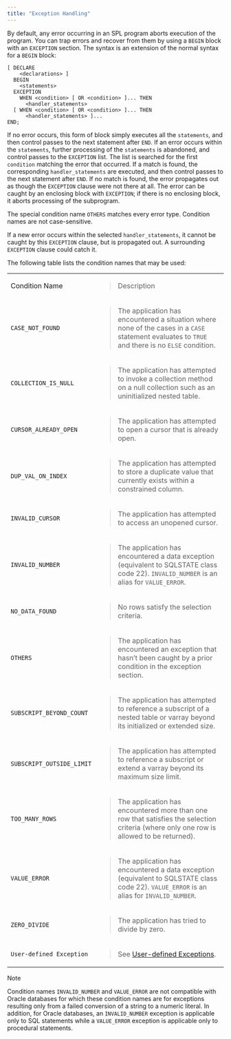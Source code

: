 ```yaml
---
title: "Exception Handling"
---
```


<div id="exception_handling" class="registered_link"></div>

By default, any error occurring in an SPL program aborts execution of the program. You can trap errors and recover from them by using a `BEGIN` block with an `EXCEPTION` section. The syntax is an extension of the normal syntax for a `BEGIN` block:

```text
[ DECLARE
    <declarations> ]
  BEGIN
    <statements>
  EXCEPTION
    WHEN <condition> [ OR <condition> ]... THEN
      <handler_statements>
  [ WHEN <condition> [ OR <condition> ]... THEN
      <handler_statements> ]...
END;
```

If no error occurs, this form of block simply executes all the `statements`, and then control passes to the next statement after `END`. If an error occurs within the `statements`, further processing of the `statements` is abandoned, and control passes to the `EXCEPTION` list. The list is searched for the first `condition` matching the error that occurred. If a match is found, the corresponding `handler_statements` are executed, and then control passes to the next statement after `END`. If no match is found, the error propagates out as though the `EXCEPTION` clause were not there at all. The error can be caught by an enclosing block with `EXCEPTION`; if there is no enclosing block, it aborts processing of the subprogram.

The special condition name `OTHERS` matches every error type. Condition names are not case-sensitive.

If a new error occurs within the selected `handler_statements`, it cannot be caught by this `EXCEPTION` clause, but is propagated out. A surrounding `EXCEPTION` clause could catch it.

The following table lists the condition names that may be used:

<table><tbody><tr class="odd"><td>Condition Name</td><td><blockquote><p>Description</p></blockquote></td></tr><tr class="even"><td><code>CASE_NOT_FOUND</code></td><td><blockquote><p>The application has encountered a situation where none of the cases in a <code>CASE</code> statement evaluates to <code>TRUE</code> and there is no <code>ELSE</code> condition.</p></blockquote></td></tr><tr class="odd"><td><code>COLLECTION_IS_NULL</code></td><td><blockquote><p>The application has attempted to invoke a collection method on a null collection such as an uninitialized nested table.</p></blockquote></td></tr><tr class="even"><td><code>CURSOR_ALREADY_OPEN</code></td><td><blockquote><p>The application has attempted to open a cursor that is already open.</p></blockquote></td></tr><tr class="odd"><td><code>DUP_VAL_ON_INDEX</code></td><td><blockquote><p>The application has attempted to store a duplicate value that currently exists within a constrained column.</p></blockquote></td></tr><tr class="even"><td><code>INVALID_CURSOR</code></td><td><blockquote><p>The application has attempted to access an unopened cursor.</p></blockquote></td></tr><tr class="odd"><td><code>INVALID_NUMBER</code></td><td><blockquote><p>The application has encountered a data exception (equivalent to SQLSTATE class code 22). <code>INVALID_NUMBER</code> is an alias for <code>VALUE_ERROR</code>.</p></blockquote></td></tr><tr class="even"><td><code>NO_DATA_FOUND</code></td><td><blockquote><p>No rows satisfy the selection criteria.</p></blockquote></td></tr><tr class="odd"><td><code>OTHERS</code></td><td><blockquote><p>The application has encountered an exception that hasn’t been caught by a prior condition in the exception section.</p></blockquote></td></tr><tr class="even"><td><code>SUBSCRIPT_BEYOND_COUNT</code></td><td><blockquote><p>The application has attempted to reference a subscript of a nested table or varray beyond its initialized or extended size.</p></blockquote></td></tr><tr class="odd"><td><code>SUBSCRIPT_OUTSIDE_LIMIT</code></td><td><blockquote><p>The application has attempted to reference a subscript or extend a varray beyond its maximum size limit.</p></blockquote></td></tr><tr class="even"><td><code>TOO_MANY_ROWS</code></td><td><blockquote><p>The application has encountered more than one row that satisfies the selection criteria (where only one row is allowed to be returned).</p></blockquote></td></tr><tr class="odd"><td><code>VALUE_ERROR</code></td><td><blockquote><p>The application has encountered a data exception (equivalent to SQLSTATE class code 22). <code>VALUE_ERROR</code> is an alias for <code>INVALID_NUMBER</code>.</p></blockquote></td></tr><tr class="even"><td><code>ZERO_DIVIDE</code></td><td><blockquote><p>The application has tried to divide by zero.</p></blockquote></td></tr><tr class="odd"><td><code>User-defined Exception</code></td><td><blockquote><p>See <a href="../08_user_defined_exceptions/#user_defined_exceptions">User-defined Exceptions</a>.</p></blockquote></td></tr></tbody></table>

<div class="note">

<div class="title">

Note

</div>

Condition names `INVALID_NUMBER` and `VALUE_ERROR` are not compatible with Oracle databases for which these condition names are for exceptions resulting only from a failed conversion of a string to a numeric literal. In addition, for Oracle databases, an `INVALID_NUMBER` exception is applicable only to SQL statements while a `VALUE_ERROR` exception is applicable only to procedural statements.

</div>
